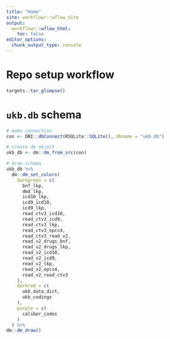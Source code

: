 ```yaml
---
title: "Home"
site: workflowr::wflow_site
output:
  workflowr::wflow_html:
    toc: false
editor_options:
  chunk_output_type: console
---
```


# Repo setup workflow

```r
targets::tar_glimpse()
```

# `ukb.db` schema

```r
# make connection
con <- DBI::dbConnect(RSQLite::SQLite(), dbname = "ukb.db")

# create dm object
ukb_db <- dm::dm_from_src(con)

# draw schema
ukb_db %>%
  dm::dm_set_colors(
    darkgreen = c(
      bnf_lkp,
      dmd_lkp,
      icd10_lkp,
      icd9_icd10,
      icd9_lkp,
      read_ctv3_icd10,
      read_ctv3_icd9,
      read_ctv3_lkp,
      read_ctv3_opcs4,
      read_ctv3_read_v2,
      read_v2_drugs_bnf,
      read_v2_drugs_lkp,
      read_v2_icd10,
      read_v2_icd9,
      read_v2_lkp,
      read_v2_opcs4,
      read_v2_read_ctv3
    ),
    darkred = c(
      ukb_data_dict,
      ukb_codings
    ),
    purple = c(
      caliber_codes
    )
  ) %>% 
dm::dm_draw()
```
